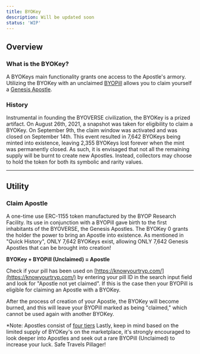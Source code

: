 ```yaml
---
title: BYOKey
description: Will be updated soon
status: 'WIP'
---
```



## Overview

### What is the BYOKey?
A BYOKeys main functionality grants one access to the Apostle's armory. Utilizing the BYOKey with an unclaimed [BYOPill](/docs/byopills) allows you to claim yourself a [Genesis Apostle]((/docs/apostles)). 


### History
Instrumental in founding the BYOVERSE civilization, the BYOKey is a prized artifact. On August 26th, 2021, a snapshot was taken for eligibility to claim a BYOKey. On September 9th, the claim window was activated and was closed on September 14th. This event resulted in 7,642 BYOKeys being minted into existence, leaving 2,355 BYOKeys lost forever when the mint was permanently closed. As such, it is envisaged that not all the remaining supply will be burnt to create new Apostles. Instead, collectors may choose to hold the token for both its symbolic and rarity values.

<Player src="byokey.mp4" addSpacing className="w-full md:w-1/2" />

---

## Utility
### Claim Apostle
A one-time use ERC-1155 token manufactured by the BYOP Research Facility. Its use in conjunction with a BYOPill gave birth to the first inhabitants of the BYOVERSE, the Genesis Apostles. The BYOKey 0 grants the holder the power to bring an Apostle into existence. As mentioned in "Quick History", ONLY 7,642 BYOKeys exist, allowing ONLY 7,642 Genesis Apostles that can be brought into creation!

**BYOKey + BYOPill (Unclaimed) = Apostle**

Check if your pill has been used on [https://knowyourtryp.com/](https://knowyourtryp.com/) by entering your pill ID in the search input field and look for "Apostle not yet claimed". If this is the case then your BYOPill is eligible for claiming an Apostle with a BYOKey.

After the process of creation of your Apostle, the BYOKey will become burned, and this will leave your BYOPill marked as being "claimed," which cannot be used again with another BYOKey.

*Note: Apostles consist of [four tiers](/docs/apostles#tiers) Lastly, keep in mind based on the limited supply of BYOKey's on the marketplace, it's strongly encouraged to look deeper into Apostles and seek out a rare BYOPill (Unclaimed) to increase your luck. Safe Travels Pillager!
